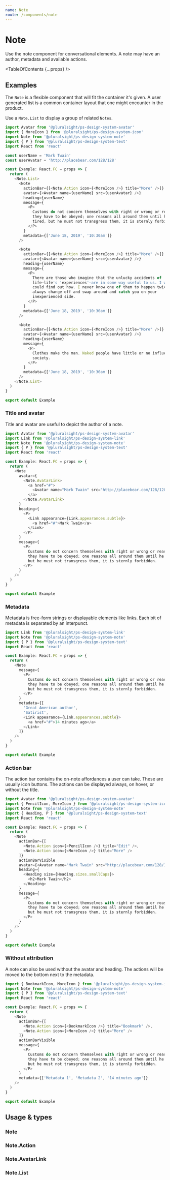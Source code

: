 ```yaml
---
name: Note
route: /components/note
---
```



# Note

<Intro>
  Use the note component for conversational elements. A note may have an author,
  metadata and available actions.
</Intro>

<TableOfContents {...props} />

## Examples

The `Note` is a flexible component that will fit the container it's given. A
user generated list is a common container layout that one might encounter in
the product.

Use a `Note.List` to display a group of related `Notes`.

```typescript
import Avatar from '@pluralsight/ps-design-system-avatar'
import { MoreIcon } from '@pluralsight/ps-design-system-icon'
import Note from '@pluralsight/ps-design-system-note'
import { P } from '@pluralsight/ps-design-system-text'
import React from 'react'

const userName = 'Mark Twain'
const userAvatar = 'http://placebear.com/128/128'

const Example: React.FC = props => {
  return (
    <Note.List>
      <Note
        actionBar={[<Note.Action icon={<MoreIcon />} title="More" />]}
        avatar={<Avatar name={userName} src={userAvatar} />}
        heading={userName}
        message={
          <P>
            Customs do not concern themselves with right or wrong or reason. But
            they have to be obeyed; one reasons all around them until he is
            tired, but he must not transgress them, it is sternly forbidden.
          </P>
        }
        metadata={['June 18, 2019', '10:30am']}
      />

      <Note
        actionBar={[<Note.Action icon={<MoreIcon />} title="More" />]}
        avatar={<Avatar name={userName} src={userAvatar} />}
        heading={userName}
        message={
          <P>
            There are those who imagine that the unlucky accidents of
            life—life's 'experiences'—are in some way useful to us. I wish I
            could find out how. I never know one of them to happen twice. They
            always change off and swap around and catch you on your
            inexperienced side.
          </P>
        }
        metadata={['June 18, 2019', '10:30am']}
      />

      <Note
        actionBar={[<Note.Action icon={<MoreIcon />} title="More" />]}
        avatar={<Avatar name={userName} src={userAvatar} />}
        heading={userName}
        message={
          <P>
            Clothes make the man. Naked people have little or no influence on
            society.
          </P>
        }
        metadata={['June 18, 2019', '10:30am']}
      />
    </Note.List>
  )
}

export default Example
```

### Title and avatar

Title and avatar are useful to depict the author of a note.

```typescript
import Avatar from '@pluralsight/ps-design-system-avatar'
import Link from '@pluralsight/ps-design-system-link'
import Note from '@pluralsight/ps-design-system-note'
import { P } from '@pluralsight/ps-design-system-text'
import React from 'react'

const Example: React.FC = props => {
  return (
    <Note
      avatar={
        <Note.AvatarLink>
          <a href="#">
            <Avatar name="Mark Twain" src="http://placebear.com/128/128" />
          </a>
        </Note.AvatarLink>
      }
      heading={
        <P>
          <Link appearance={Link.appearances.subtle}>
            <a href="#">Mark Twain</a>
          </Link>
        </P>
      }
      message={
        <P>
          Customs do not concern themselves with right or wrong or reason. But
          they have to be obeyed; one reasons all around them until he is tired,
          but he must not transgress them, it is sternly forbidden.
        </P>
      }
    />
  )
}

export default Example
```

### Metadata

Metadata is free-form strings or displayable elements like links. Each bit of
metadata is separated by an interpunct.

```typescript
import Link from '@pluralsight/ps-design-system-link'
import Note from '@pluralsight/ps-design-system-note'
import { P } from '@pluralsight/ps-design-system-text'
import React from 'react'

const Example: React.FC = props => {
  return (
    <Note
      message={
        <P>
          Customs do not concern themselves with right or wrong or reason. But
          they have to be obeyed; one reasons all around them until he is tired,
          but he must not transgress them, it is sternly forbidden.
        </P>
      }
      metadata={[
        'Great American author',
        'Satirist',
        <Link appearance={Link.appearances.subtle}>
          <a href="#">14 minutes ago</a>
        </Link>
      ]}
    />
  )
}

export default Example
```

### Action bar

The action bar contains the on-note affordances a user can take. These are
usually icon buttons. The actions can be displayed always, on hover, or without
the title.

```typescript
import Avatar from '@pluralsight/ps-design-system-avatar'
import { PencilIcon, MoreIcon } from '@pluralsight/ps-design-system-icon'
import Note from '@pluralsight/ps-design-system-note'
import { Heading, P } from '@pluralsight/ps-design-system-text'
import React from 'react'

const Example: React.FC = props => {
  return (
    <Note
      actionBar={[
        <Note.Action icon={<PencilIcon />} title="Edit" />,
        <Note.Action icon={<MoreIcon />} title="More" />
      ]}
      actionBarVisible
      avatar={<Avatar name="Mark Twain" src="http://placebear.com/128/128" />}
      heading={
        <Heading size={Heading.sizes.smallCaps}>
          <h2>Mark Twain</h2>
        </Heading>
      }
      message={
        <P>
          Customs do not concern themselves with right or wrong or reason. But
          they have to be obeyed; one reasons all around them until he is tired,
          but he must not transgress them, it is sternly forbidden.
        </P>
      }
    />
  )
}

export default Example
```

### Without attribution

A note can also be used without the avatar and heading. The actions will be
moved to the bottom next to the metadata.

```typescript
import { BookmarkIcon, MoreIcon } from '@pluralsight/ps-design-system-icon'
import Note from '@pluralsight/ps-design-system-note'
import { P } from '@pluralsight/ps-design-system-text'
import React from 'react'

const Example: React.FC = props => {
  return (
    <Note
      actionBar={[
        <Note.Action icon={<BookmarkIcon />} title="Bookmark" />,
        <Note.Action icon={<MoreIcon />} title="More" />
      ]}
      actionBarVisible
      message={
        <P>
          Customs do not concern themselves with right or wrong or reason. But
          they have to be obeyed; one reasons all around them until he is tired,
          but he must not transgress them, it is sternly forbidden.
        </P>
      }
      metadata={['Metadata 1', 'Metadata 2', '14 minutes ago']}
    />
  )
}

export default Example
```

## Usage & types

<Usage
  install="npm install @pluralsight/ps-design-system-note"
  import="import Note from '@pluralsight/ps-design-system-note'"
  packageName="note"
/>

### Note

<TypesTable>
  <TypesProp name="actionBar" type="Note.Action[]" desc="action buttons" />
  <TypesProp
    name="actionBarVisible"
    type="boolean"
    desc="locks actionBar visible"
    default="false"
  />
  <TypesProp
    name="avatar"
    type="Avatar | Note.AvatarLink"
    desc="a user's avatar"
  />
  <TypesProp name="heading" type="React.ReactNode" desc="the note heading" />
  <TypesProp
    name="message"
    type="React.ReactNode"
    desc="the main message body"
    required
  />
  <TypesProp
    name="metadata"
    type="React.ReactNode[]"
    desc="a row of metadata"
    required
  />
</TypesTable>

### Note.Action

<TypesTable>
  <TypesProp name="icon" type="Icon" desc="icon representing action" required />
  <TypesProp
    name="title"
    type="string"
    desc="text representing action"
    required
  />
</TypesTable>

### Note.AvatarLink

<TypesTable>
  <TypesProp
    name="children"
    type="a > Avatar"
    desc="hyperlinked avatar"
    required
  />
</TypesTable>

### Note.List

<TypesTable>
  <TypesProp
    name="children"
    type="Note[]"
    desc="Notes to be placed in list"
    required
  />
</TypesTable>
